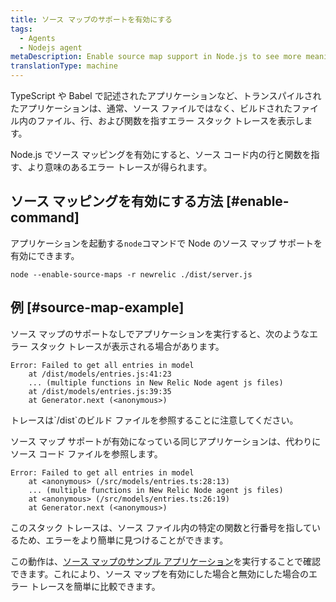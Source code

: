 ```yaml
---
title: ソース マップのサポートを有効にする
tags:
  - Agents
  - Nodejs agent
metaDescription: Enable source map support in Node.js to see more meaningful error traces.
translationType: machine
---
```


TypeScript や Babel で記述されたアプリケーションなど、トランスパイルされたアプリケーションは、通常、ソース ファイルではなく、ビルドされたファイル内のファイル、行、および関数を指すエラー スタック トレースを表示します。

Node.js でソース マッピングを有効にすると、ソース コード内の行と関数を指す、より意味のあるエラー トレースが得られます。

## ソース マッピングを有効にする方法 [#enable-command]

アプリケーションを起動する`node`コマンドで Node のソース マップ サポートを有効にできます。

```
node --enable-source-maps -r newrelic ./dist/server.js
```

## 例 [#source-map-example]

ソース マップのサポートなしでアプリケーションを実行すると、次のようなエラー スタック トレースが表示される場合があります。

```shell
Error: Failed to get all entries in model
    at /dist/models/entries.js:41:23
    ... (multiple functions in New Relic Node agent js files)
    at /dist/models/entries.js:39:35
    at Generator.next (<anonymous>)
```

<Callout variant="tip">
  トレースは`/dist`のビルド ファイルを参照することに注意してください。
</Callout>

ソース マップ サポートが有効になっている同じアプリケーションは、代わりにソース コード ファイルを参照します。

```shell
Error: Failed to get all entries in model
    at <anonymous> (/src/models/entries.ts:28:13)
    ... (multiple functions in New Relic Node agent js files)
    at <anonymous> (/src/models/entries.ts:26:19)
    at Generator.next (<anonymous>)
```

このスタック トレースは、ソース ファイル内の特定の関数と行番号を指しているため、エラーをより簡単に見つけることができます。

この動作は、[ソース マップのサンプル アプリケーション](https://github.com/newrelic/newrelic-node-examples/tree/main/source-maps)を実行することで確認できます。これにより、ソース マップを有効にした場合と無効にした場合のエラー トレースを簡単に比較できます。